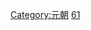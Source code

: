 {{Catnav|頁面分類|總類|各種主題的頁面分類|按國家分類|各國建築|中国建筑|中國傳統建築|中國各朝代建築}}
{{Catnav|頁面分類|社会|政治|政治制度|政体|帝國|中国朝代|元明清|元朝}}
{{Catnav|頁面分類|社会|政治|朝代|中国朝代|元明清|元朝}}
{{Catnav|頁面分類|历史|各國歷史|中国历史|中国朝代|元明清|元朝}}
{{Catnav|頁面分類|地理|国家|亚洲国家|中国|中国建筑|中國傳統建築|中國各朝代建築}}

{{catmore}}

[[Category:元朝|Category:元朝]]
[[Category:中國各朝代建築|61]]
